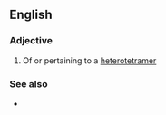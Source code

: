 ==English==

===Adjective===
{{en-adj|-}}

# Of or pertaining to a [[heterotetramer]]

===See also===
* {{l|en|homotetrameric}}